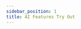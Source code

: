 ```yaml
---
sidebar_position: 1
title: AI Features Try Out
---
```



<FileCardContainer>
  <FileCard 
    title="Notebook LM"
    description="Generate Your Podcats from PDFs or URLs."
    link='http://10.4.32.1:7860/'
    iconUrl={icon1}
  />
  <FileCard 
    title="NotebookLM Plus"
    description="Generate Your Podcats from PDFs or URLs."
    link='https://notebooklm-plus.platform.dev.motiong.net/'
    iconUrl={icon1}
  />
  <FileCard 
    title="Candidate Resume Scanner"
   description="Help HR screen resume against job description."
    link='http://10.4.32.165/'
    iconUrl={icon2}
  />
  <FileCard 
    title="Voice -> text"
    description="A Gradio-based browser interface for Whisper.You can use is as an Easy Subtitle Generator!"
    link='http://10.4.32.166/'
    iconUrl={icon4}
  />
  <FileCard 
    title="Text -> Voice"
    description="Transform text into speech audio effortlessly."
    link='http://10.4.32.1:3000/text-to-speech/mms'
    iconUrl={icon10}
  />
  <FileCard 
    title="Research Agent"
    description="Enter a topic, and the agent refines knowledge, then provides feedback."
    link='http://10.4.32.167/'
    iconUrl={icon8}
  />
  <FileCard 
    title="Video & Audio Summarizer"
    description="This is one service, but fits 2 features: Video Summarizer + Audio Summarizer"
    link='http://10.4.32.1:8089/'
    iconUrl={icon4}
  />
  <FileCard 
    title="Agent Collaboration live"
    description="A demo where multi agents collaborate to respond to te user's summarizer."
    link='http://10.4.32.169:3000/'
    iconUrl={icon9}
  />

</FileCardContainer>